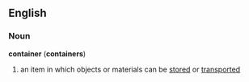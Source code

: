 ==English==
===Noun===
'''container''' ('''containers''')
#an item in which objects or materials can be [[store]]d or [[transport]]ed